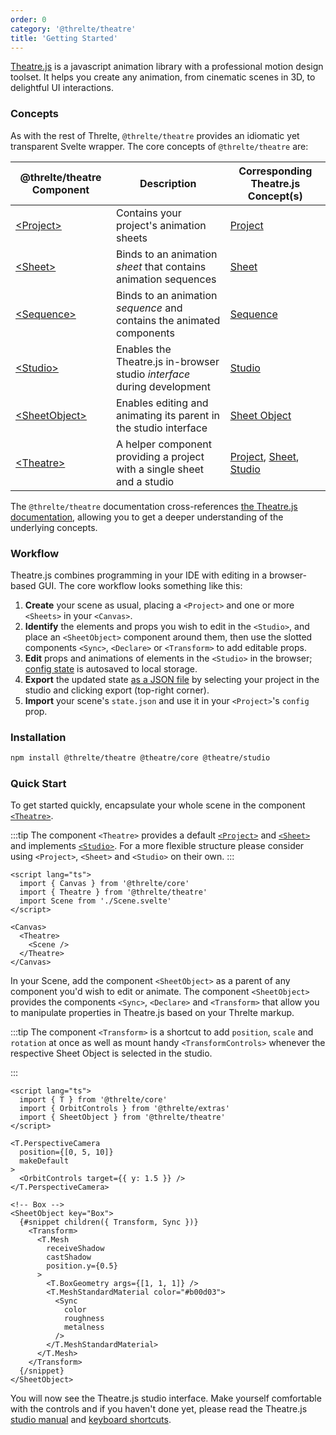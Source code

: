 ```yaml
---
order: 0
category: '@threlte/theatre'
title: 'Getting Started'
---
```


[Theatre.js](https://www.theatrejs.com/) is a javascript animation library with a professional motion design toolset. It helps you create any animation, from cinematic scenes in 3D, to delightful UI interactions.

### Concepts

As with the rest of Threlte, `@threlte/theatre` provides an idiomatic yet transparent Svelte wrapper. The core concepts of `@threlte/theatre` are:

| @threlte/theatre Component                         | Description                                                             | Corresponding Theatre.js Concept(s)                                                                                                                                                           |
| -------------------------------------------------- | ----------------------------------------------------------------------- | --------------------------------------------------------------------------------------------------------------------------------------------------------------------------------------------- |
| [\<Project\>](/reference/theatre/project)          | Contains your project's animation sheets                                | [Project](https://www.theatrejs.com/docs/latest/manual/projects)                                                                                                                              |
| [\<Sheet\>](/reference/theatre/sheet)              | Binds to an animation _sheet_ that contains animation sequences         | [Sheet](https://www.theatrejs.com/docs/latest/manual/sheets)                                                                                                                                  |
| [\<Sequence\>](/reference/theatre/sequence)        | Binds to an animation _sequence_ and contains the animated components   | [Sequence](https://www.theatrejs.com/docs/latest/manual/sequences)                                                                                                                            |
| [\<Studio\>](/reference/theatre/studio)            | Enables the Theatre.js in-browser studio _interface_ during development | [Studio](https://www.theatrejs.com/docs/latest/manual/Studio)                                                                                                                                 |
| [\<SheetObject\>](/reference/theatre/sheet-object) | Enables editing and animating its parent in the studio interface        | [Sheet Object](https://www.theatrejs.com/docs/latest/manual/objects)                                                                                                                          |
| [\<Theatre\>](/reference/theatre/theatre)          | A helper component providing a project with a single sheet and a studio | [Project](https://www.theatrejs.com/docs/latest/manual/projects), [Sheet](https://www.theatrejs.com/docs/latest/manual/sheets), [Studio](https://www.theatrejs.com/docs/latest/manual/Studio) |

The `@threlte/theatre` documentation cross-references [the Theatre.js documentation](https://www.theatrejs.com/docs/latest), allowing you to get a deeper understanding of the underlying concepts.

### Workflow

Theatre.js combines programming in your IDE with editing in a browser-based GUI. The core workflow looks something like this:

1. **Create** your scene as usual, placing a `<Project>` and one or more `<Sheets>` in your `<Canvas>`.
2. **Identify** the elements and props you wish to edit in the `<Studio>`, and place an `<SheetObject>` component around them, then use the slotted components `<Sync>`, `<Declare>` or `<Transform>` to add editable props.
3. **Edit** props and animations of elements in the `<Studio>` in the browser; [config state](https://www.theatrejs.com/docs/latest/manual/projects#state) is autosaved to local storage.
4. **Export** the updated state [as a JSON file](https://www.theatrejs.com/docs/latest/manual/projects#state) by selecting your project in the studio and clicking export (top-right corner).
5. **Import** your scene's `state.json` and use it in your `<Project>`'s `config` prop.

### Installation

```bash copy
npm install @threlte/theatre @theatre/core @theatre/studio
```

### Quick Start

To get started quickly, encapsulate your whole scene in the component [`<Theatre>`](/reference/theatre/theatre).

:::tip
The component `<Theatre>` provides a default [`<Project>`](/reference/theatre/project) and [`<Sheet>`](/reference/theatre/sheet) and implements [`<Studio>`](/reference/theatre/studio). For a more flexible structure please consider using `<Project>`, `<Sheet>` and `<Studio>` on their own.
:::

```svelte title=App.svelte {3,8,10}+
<script lang="ts">
  import { Canvas } from '@threlte/core'
  import { Theatre } from '@threlte/theatre'
  import Scene from './Scene.svelte'
</script>

<Canvas>
  <Theatre>
    <Scene />
  </Theatre>
</Canvas>
```

In your Scene, add the component `<SheetObject>` as a parent of any component you'd wish to edit or animate. The component `<SheetObject>` provides the components `<Sync>`, `<Declare>` and `<Transform>` that allow you to manipulate properties in Theatre.js based on your Threlte markup.

:::tip
The component `<Transform>` is a shortcut to add `position`, `scale` and `rotation` at once as
well as mount handy `<TransformControls>` whenever the respective Sheet Object is selected in the studio.

:::

```svelte title=Scene.svelte
<script lang="ts">
  import { T } from '@threlte/core'
  import { OrbitControls } from '@threlte/extras'
  import { SheetObject } from '@threlte/theatre'
</script>

<T.PerspectiveCamera
  position={[0, 5, 10]}
  makeDefault
>
  <OrbitControls target={{ y: 1.5 }} />
</T.PerspectiveCamera>

<!-- Box -->
<SheetObject key="Box">
  {#snippet children({ Transform, Sync })}
    <Transform>
      <T.Mesh
        receiveShadow
        castShadow
        position.y={0.5}
      >
        <T.BoxGeometry args={[1, 1, 1]} />
        <T.MeshStandardMaterial color="#b00d03">
          <Sync
            color
            roughness
            metalness
          />
        </T.MeshStandardMaterial>
      </T.Mesh>
    </Transform>
  {/snippet}
</SheetObject>
```

You will now see the Theatre.js studio interface. Make yourself comfortable with the controls and if you haven't done yet, please read the Theatre.js [studio manual](https://www.theatrejs.com/docs/0.5/manual/Studio) and [keyboard shortcuts](https://www.theatrejs.com/docs/0.5/manual/keyboard-shortcuts).
